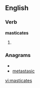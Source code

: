 
==English==

===Verb===
'''masticates'''

# {{third-person singular of|[[masticate]]}}

===Anagrams===
* {{alphagram|aaceimsstt}}
* [[metastasic#English|metastasic]]

[[vi:masticates]]